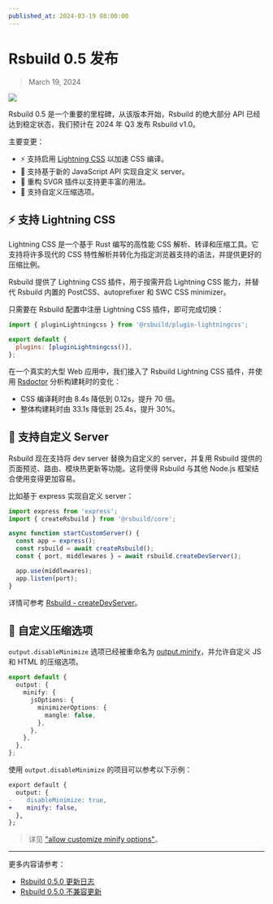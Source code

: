 ```yaml
---
published_at: 2024-03-19 08:00:00
---
```


# Rsbuild 0.5 发布

> March 19, 2024

![](https://assets.rspack.dev/rsbuild/rsbuild-banner-v0-5.png)

Rsbuild 0.5 是一个重要的里程碑，从该版本开始，Rsbuild 的绝大部分 API 已经达到稳定状态，我们预计在 2024 年 Q3 发布 Rsbuild v1.0。

主要变更：

- ⚡️ 支持启用 [Lightning CSS](https://lightningcss.dev/) 以加速 CSS 编译。
- 🌟 支持基于新的 JavaScript API 实现自定义 server。
- 🍭 重构 SVGR 插件以支持更丰富的用法。
- 📍 支持自定义压缩选项。

## ⚡️ 支持 Lightning CSS

Lightning CSS 是一个基于 Rust 编写的高性能 CSS 解析、转译和压缩工具。它支持将许多现代的 CSS 特性解析并转化为指定浏览器支持的语法，并提供更好的压缩比例。

Rsbuild 提供了 Lightning CSS 插件，用于按需开启 Lightning CSS 能力，并替代 Rsbuild 内置的 PostCSS、autoprefixer 和 SWC CSS minimizer。

只需要在 Rsbuild 配置中注册 Lightning CSS 插件，即可完成切换：

```js title="rsbuild.config.ts"
import { pluginLightningcss } from '@rsbuild/plugin-lightningcss';

export default {
  plugins: [pluginLightningcss()],
};
```

在一个真实的大型 Web 应用中，我们接入了 Rsbuild Lightning CSS 插件，并使用 [Rsdoctor](https://rsdoctor.dev/) 分析构建耗时的变化：

- CSS 编译耗时由 8.4s 降低到 0.12s，提升 70 倍。
- 整体构建耗时由 33.1s 降低到 25.4s，提升 30%。

## 🌟 支持自定义 Server

Rsbuild 现在支持将 dev server 替换为自定义的 server，并复用 Rsbuild 提供的页面预览、路由、模块热更新等功能。这将使得 Rsbuild 与其他 Node.js 框架结合使用变得更加容易。

比如基于 express 实现自定义 server：

```ts
import express from 'express';
import { createRsbuild } from '@rsbuild/core';

async function startCustomServer() {
  const app = express();
  const rsbuild = await createRsbuild();
  const { port, middlewares } = await rsbuild.createDevServer();

  app.use(middlewares);
  app.listen(port);
}
```

详情可参考 [Rsbuild - createDevServer](https://rsbuild.dev/zh/api/javascript-api/instance#rsbuildcreatedevserver)。

## 📍 自定义压缩选项

`output.disableMinimize` 选项已经被重命名为 [output.minify](/config/output/minify)，并允许自定义 JS 和 HTML 的压缩选项。

```ts title="rsbuild.config.ts"
export default {
  output: {
    minify: {
      jsOptions: {
        minimizerOptions: {
          mangle: false,
        },
      },
    },
  },
};
```

使用 `output.disableMinimize` 的项目可以参考以下示例：

```diff
export default {
  output: {
-    disableMinimize: true,
+    minify: false,
  },
};
```

> 详见 ["allow customize minify options"](https://github.com/web-infra-dev/rsbuild/issues/1681)。

---

更多内容请参考：

- [Rsbuild 0.5.0 更新日志](https://github.com/web-infra-dev/rsbuild/releases/tag/v0.5.0)
- [Rsbuild 0.5.0 不兼容更新](https://github.com/web-infra-dev/rsbuild/discussions/1732)
